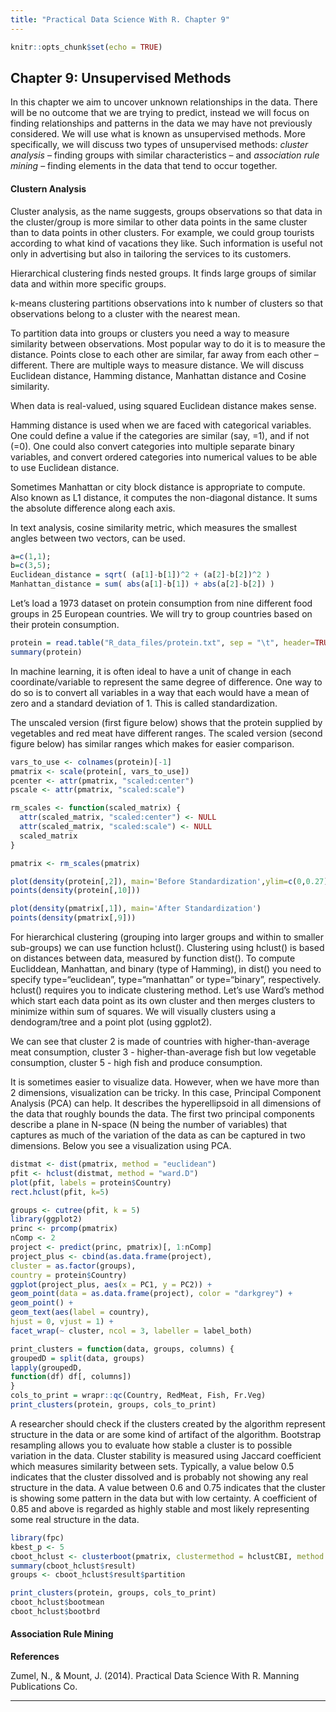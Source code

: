 ```yaml
---
title: "Practical Data Science With R. Chapter 9"
---
```


```r
knitr::opts_chunk$set(echo = TRUE)
```


## Chapter 9: Unsupervised Methods

In this chapter we aim to uncover unknown relationships in the data. There will be no outcome that we are trying to predict, instead we will focus on finding relationships and patterns in the data we may have not previously considered. We will use what is known as unsupervised methods. More specifically, we will discuss two types of unsupervised methods: *cluster analysis* -- finding groups with similar characteristics --  and *association rule mining* -- finding elements in the data that tend to occur together.

#### Clustern Analysis

Cluster analysis, as the name suggests, groups observations so that data in the cluster/group is more similar to other data points in the same cluster than to data points in other clusters. For example, we could group tourists according to what kind of vacations they like. Such information is useful not only in advertising but also in tailoring the services to its customers.

Hierarchical clustering finds nested groups. It finds large groups of similar data and within more specific groups.

k-means clustering partitions observations into k number of clusters so that observations belong to a cluster with the nearest mean. 

To partition data into groups or clusters you need a way to measure similarity between observations. Most popular way to do it is to measure the distance. Points close to each other are similar, far away from each other -- different. There are multiple ways to measure distance. We will discuss Euclidean distance, Hamming distance, Manhattan distance and Cosine similarity.

When data is real-valued, using squared Euclidean distance makes sense. 

Hamming distance is used when we are faced with categorical variables. One could define a value if the categories are similar (say, =1), and if not (=0). One could also convert categories into multiple separate binary variables, and convert ordered categories into numerical values to be able to use Euclidean distance.

Sometimes Manhattan or city block distance is appropriate to compute. Also known as L1 distance, it computes the non-diagonal distance. It sums the absolute difference along each axis.  

In text analysis, cosine similarity metric, which measures the smallest angles between two vectors, can be used.

```r
a=c(1,1);
b=c(3,5);
Euclidean_distance = sqrt( (a[1]-b[1])^2 + (a[2]-b[2])^2 )
Manhattan_distance = sum( abs(a[1]-b[1]) + abs(a[2]-b[2]) )
```

Let's load a 1973 dataset on protein consumption from nine different food groups in 25 European countries. We will try to group countries based on their protein consumption.

```r
protein = read.table("R_data_files/protein.txt", sep = "\t", header=TRUE)
summary(protein)
```

In machine learning, it is often ideal to have a unit of change in each coordinate/variable to represent the same degree of difference. One way to do so is to convert all variables in a way that each would have a mean of zero and a standard deviation of 1. This is called standardization.

The unscaled version (first figure below) shows that the protein supplied by vegetables and red meat have different ranges. The scaled version (second figure below) has similar ranges which makes for easier comparison. 

```r
vars_to_use <- colnames(protein)[-1]
pmatrix <- scale(protein[, vars_to_use])
pcenter <- attr(pmatrix, "scaled:center")
pscale <- attr(pmatrix, "scaled:scale")

rm_scales <- function(scaled_matrix) {
  attr(scaled_matrix, "scaled:center") <- NULL
  attr(scaled_matrix, "scaled:scale") <- NULL
  scaled_matrix
}

pmatrix <- rm_scales(pmatrix)

plot(density(protein[,2]), main='Before Standardization',ylim=c(0,0.27))
points(density(protein[,10]))

plot(density(pmatrix[,1]), main='After Standardization')
points(density(pmatrix[,9]))
```

For hierarchical clustering (grouping into larger groups and within to smaller sub-groups) we can use function hclust(). Clustering using hclust() is based on distances between data, measured by function dist(). To compute Eucliddean, Manhattan, and binary (type of Hamming), in dist() you need to specify type="euclidean", type="manhattan" or type="binary", respectively. hclust() requires you to indicate clustering method. Let's use Ward's method which start each data point as its own cluster and then merges clusters to minimize within sum of squares. We will visually clusters using a dendogram/tree and a point plot (using ggplot2).

We can see that cluster 2 is made of countries with higher-than-average meat consumption, cluster 3 - higher-than-average fish but low vegetable consumption, cluster 5 - high fish and produce consumption.

It is sometimes easier to visualize data. However, when we have more than 2 dimensions, visualization can be tricky. In this case, Principal Component Analysis (PCA) can help. It describes the hyperellipsoid in all dimensions of the data that roughly bounds the data. The first two principal components describe a plane in N-space (N being the number of variables) that captures as much of the variation of the data as can be captured in two dimensions. Below you see a visualization using PCA. 

```r
distmat <- dist(pmatrix, method = "euclidean")
pfit <- hclust(distmat, method = "ward.D")
plot(pfit, labels = protein$Country)
rect.hclust(pfit, k=5)
```

```r
groups <- cutree(pfit, k = 5)
library(ggplot2)
princ <- prcomp(pmatrix)
nComp <- 2
project <- predict(princ, pmatrix)[, 1:nComp]
project_plus <- cbind(as.data.frame(project),
cluster = as.factor(groups),
country = protein$Country)
ggplot(project_plus, aes(x = PC1, y = PC2)) +
geom_point(data = as.data.frame(project), color = "darkgrey") +
geom_point() +
geom_text(aes(label = country),
hjust = 0, vjust = 1) +
facet_wrap(~ cluster, ncol = 3, labeller = label_both)
```

```r
print_clusters = function(data, groups, columns) {
groupedD = split(data, groups)
lapply(groupedD,
function(df) df[, columns])
}
cols_to_print = wrapr::qc(Country, RedMeat, Fish, Fr.Veg)
print_clusters(protein, groups, cols_to_print)
```

A researcher should check if the clusters created by the algorithm represent structure in the data or are some kind of artifact of the algorithm. Bootstrap resampling allows you to evaluate how stable a cluster is to possible variation in the data. Cluster stability is measured using Jaccard coefficient which measures similarity between sets. Typically, a value below 0.5 indicates that the cluster dissolved and is probably not showing any real structure in the data. A value between 0.6 and 0.75 indicates that the cluster is showing some pattern in the data but with low certainty. A coefficient of 0.85 and above is regarded as highly stable and most likely representing some real structure in the data. 

```r
library(fpc)
kbest_p <- 5
cboot_hclust <- clusterboot(pmatrix, clustermethod = hclustCBI, method = "ward.D", k = kbest_p);
summary(cboot_hclust$result)
groups <- cboot_hclust$result$partition
```

```r
print_clusters(protein, groups, cols_to_print)
cboot_hclust$bootmean
cboot_hclust$bootbrd
```


#### Association Rule Mining


**References**

Zumel, N., & Mount, J. (2014). Practical Data Science With R. Manning Publications Co.

---
